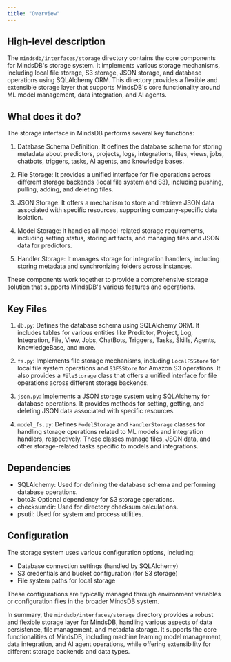 ```yaml
---
title: "Overview"
---
```


## High-level description
The `mindsdb/interfaces/storage` directory contains the core components for MindsDB's storage system. It implements various storage mechanisms, including local file storage, S3 storage, JSON storage, and database operations using SQLAlchemy ORM. This directory provides a flexible and extensible storage layer that supports MindsDB's core functionality around ML model management, data integration, and AI agents.

## What does it do?
The storage interface in MindsDB performs several key functions:

1. Database Schema Definition: It defines the database schema for storing metadata about predictors, projects, logs, integrations, files, views, jobs, chatbots, triggers, tasks, AI agents, and knowledge bases.

2. File Storage: It provides a unified interface for file operations across different storage backends (local file system and S3), including pushing, pulling, adding, and deleting files.

3. JSON Storage: It offers a mechanism to store and retrieve JSON data associated with specific resources, supporting company-specific data isolation.

4. Model Storage: It handles all model-related storage requirements, including setting status, storing artifacts, and managing files and JSON data for predictors.

5. Handler Storage: It manages storage for integration handlers, including storing metadata and synchronizing folders across instances.

These components work together to provide a comprehensive storage solution that supports MindsDB's various features and operations.

## Key Files

1. `db.py`: Defines the database schema using SQLAlchemy ORM. It includes tables for various entities like Predictor, Project, Log, Integration, File, View, Jobs, ChatBots, Triggers, Tasks, Skills, Agents, KnowledgeBase, and more.

2. `fs.py`: Implements file storage mechanisms, including `LocalFSStore` for local file system operations and `S3FSStore` for Amazon S3 operations. It also provides a `FileStorage` class that offers a unified interface for file operations across different storage backends.

3. `json.py`: Implements a JSON storage system using SQLAlchemy for database operations. It provides methods for setting, getting, and deleting JSON data associated with specific resources.

4. `model_fs.py`: Defines `ModelStorage` and `HandlerStorage` classes for handling storage operations related to ML models and integration handlers, respectively. These classes manage files, JSON data, and other storage-related tasks specific to models and integrations.

## Dependencies
- SQLAlchemy: Used for defining the database schema and performing database operations.
- boto3: Optional dependency for S3 storage operations.
- checksumdir: Used for directory checksum calculations.
- psutil: Used for system and process utilities.

## Configuration
The storage system uses various configuration options, including:

- Database connection settings (handled by SQLAlchemy)
- S3 credentials and bucket configuration (for S3 storage)
- File system paths for local storage

These configurations are typically managed through environment variables or configuration files in the broader MindsDB system.

In summary, the `mindsdb/interfaces/storage` directory provides a robust and flexible storage layer for MindsDB, handling various aspects of data persistence, file management, and metadata storage. It supports the core functionalities of MindsDB, including machine learning model management, data integration, and AI agent operations, while offering extensibility for different storage backends and data types.